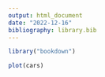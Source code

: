 ```yaml
---
output: html_document
date: "2022-12-16"
bibliography: library.bib
---
```


```r
library("bookdown")
```

```r
plot(cars)
```